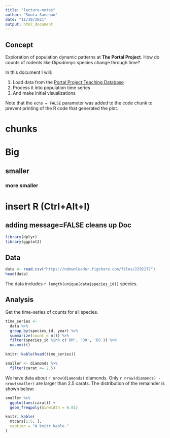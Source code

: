 ```yaml
---
title: "lecture-notes"
author: "Souta Saechao"
date: "11/30/2021"
output: html_document
---
```

## Concept

Exploration of population dynamic patterns at **The Portal Project**.
How do counts of rodents like *Dipodomys* species change through time?

In this document I will:

1. Load data from the [Portal Project Teaching Database](http://figshare.com/articles/Portal_Project_Teaching_Database/1314459)
2. Process it into population time series
3. And make initial visualizations



Note that the `echo = FALSE` parameter was added to the code chunk to prevent printing of the R code that generated the plot.



# chunks

# Big
## smaller
### more smaller

# insert R (Ctrl+Alt+l)
## adding message=FALSE cleans up Doc 

```r
library(dplyr)
library(ggplot2)
```

## Data

```r
data <- read.csv("https://ndownloader.figshare.com/files/2292172")
head(data)
```

The data includes `r length(unique(data$species_id))` species.

## Analysis

Get the time-series of counts for all species.

```r
time_series <-
  data %>%
  group_by(species_id, year) %>%
  summarize(count = n()) %>%
  filter(species_id %in% c('DM', 'DO', 'DS')) %>%
  na.omit()

knitr::kable(head(time_series))
```



```r


smaller <- diamonds %>% 
  filter(carat <= 2.5)
```

We have data about `r nrow(diamonds)` diamonds. Only 
`r nrow(diamonds) - nrow(smaller)` are larger than
2.5 carats. The distribution of the remainder is shown
below:

```r
smaller %>% 
  ggplot(aes(carat)) + 
  geom_freqpoly(binwidth = 0.01)
```

```r
knitr::kable(
  mtcars[1:5, ], 
  caption = "A knitr kable."
)
```





